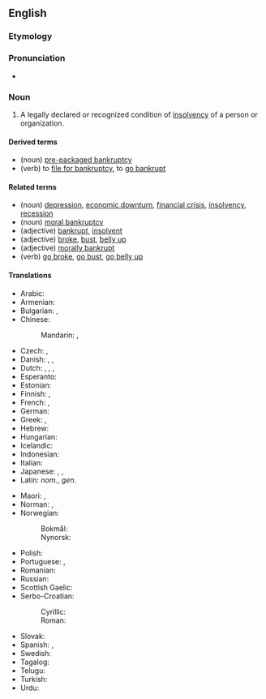 ==English==
{{wikipedia}}

===Etymology===
{{suffix|bankrupt|cy|lang=en}}

===Pronunciation===
* {{IPA|/ˈbæŋkɹʌptsɪ/|lang=en}}

===Noun===
{{en-noun|bankruptcies}}

# A legally declared or recognized condition of [[insolvency]] of a person or organization.

====Derived terms====
* (noun) [[pre-packaged bankruptcy]]
* (verb) to [[file for bankruptcy]], to [[go bankrupt]]

====Related terms====
* (noun) [[depression]], [[economic downturn]], [[financial crisis]], [[insolvency]], [[recession]]
* (noun) {{qualifier|figuratively}} [[moral bankruptcy]]
* (adjective) [[bankrupt]], [[insolvent]]
* (adjective) {{qualifier|slang}} [[broke]], [[bust]], [[belly up]]
* (adjective) {{qualifier|figuratively}} [[morally bankrupt]]
* (verb) {{qualifier|slang}} [[go broke]], [[go bust]], [[go belly up]]

====Translations====
{{trans-top|legally declared or recognized condition of insolvency}}
* Arabic: {{t|ar|إِفْلَاس|m}}
* Armenian: {{t+|hy|սնանկացում}}
* Bulgarian: {{t+|bg|фалит}}, {{t+|bg|банкрут}}
* Chinese:
*: Mandarin: {{t+|cmn|破產|sc=Hani}}, {{t+|cmn|破产|tr=pòchǎn|sc=Hani}}
* Czech: {{t|cs|úpadek|m}}, {{t+|cs|bankrot|m}}
* Danish: {{t|da|bankerot|c}}, {{t|da|fallit|c}}, {{t|da|konkurs|c}}
* Dutch: {{t+|nl|bankroet|n}}, {{t+|nl|failliet|n}}, {{t+|nl|faling|f}}, {{t|nl|surseance van betaling|m|f}}
* Esperanto: {{t|eo|bankroto}}
* Estonian: {{t|et|pankrot}}
* Finnish: {{t+|fi|konkurssi}}, {{t+|fi|vararikko}}
* French: {{t+|fr|faillite|f}}, {{t+|fr|banqueroute}}
* German: {{t+|de|Bankrott|m}}
* Greek: {{t+|el|πτώχευση|f}}, {{t+|el|χρεωκοπία|f}}
* Hebrew: {{t+|he|פשיטת רגל|f|tr=pshit'at regel|sc=Hebr}}
* Hungarian: {{t+|hu|csőd}}
* Icelandic: {{t+|is|gjaldþrot}}
* Indonesian: {{t+|id|bangkrut}}
* Italian: {{t+|it|bancarotta}}
* Japanese: {{t+|ja|破産|tr=はさん, hasan}}, {{t+|ja|破綻|tr=はたん, hatan}}, {{t+|ja|倒産|tr=とうさん, tōsan}}
* Latin: {{t-check|la|decoctio}} ''nom.'', {{t-check|la|decoctionis}} ''gen.''<!-- ??? -->
{{trans-mid}}
* Maori: {{t|mi|pēkerapu}}, {{t|mi|pēkeraputanga}}
* Norman: {{t|nrf|banqueroute|f}}, {{t|nrf|d'sastre|m}}
* Norwegian:
*: Bokmål: {{t|nb|konkurs|m}}
*: Nynorsk: {{t|nn|konkurs|m}}
* Polish: {{t+|pl|bankructwo|n}}
* Portuguese: {{t+|pt|falência|f}}, {{t|pt|bancarrota|f}}
* Romanian: {{t+|ro|faliment}}
* Russian: {{t+|ru|банкро́тство|n}}
* Scottish Gaelic: {{t|gd|briseadh|m}}
* Serbo-Croatian:
*: Cyrillic: {{t|sh|сте̏ча̄ј|m|sc=Cyrl}}
*: Roman: {{t+|sh|stȅčāj|m}}
* Slovak: {{t|sk|bankrot|m}}
* Spanish: {{t+|es|bancarrota|f}}, {{t+|es|concurso}}
* Swedish: {{t+|sv|konkurs|c}}
* Tagalog: {{t|tl|kiyebra}}
* Telugu: {{t|te|దివాళా తీయు}}
* Turkish: {{t+|tr|iflas}}
* Urdu: {{t|ur|دیوالیہ پن|m}}
{{trans-bottom}}